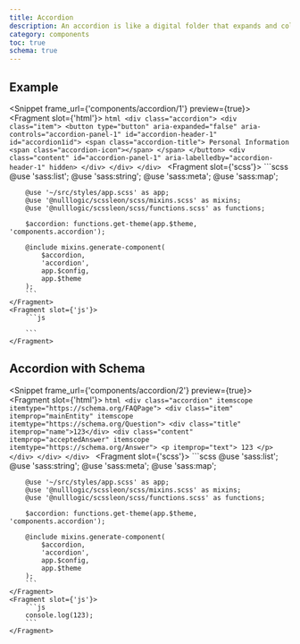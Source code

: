 ```yaml
---
title: Accordion
description: An accordion is like a digital folder that expands and collapses to reveal or hide its contents. It's a nifty tool for organizing information, allowing users to quickly navigate through a website without feeling overwhelmed by a barrage of text. With an accordion, users can easily find what they're looking for, without having to scroll through endless pages of content.
category: components
toc: true
schema: true
---
```


## Example
<Snippet frame_url={'components/accordion/1'} preview={true}>
    <Fragment slot={'html'}>
        ```html
        <div class="accordion">
            <div class="item">
                <button type="button" aria-expanded="false" aria-controls="accordion-panel-1" id="accordion-header-1"
                        id="accordion1id">
                        <span class="accordion-title">
                          Personal Information
                          <span class="accordion-icon"></span>
                        </span>
                </button>
                <div class="content" id="accordion-panel-1"
                     aria-labelledby="accordion-header-1"
                     hidden>
                </div>
            </div>
        </div>
        ```
    </Fragment>
    <Fragment slot={'scss'}>
        ```scss
        @use 'sass:list';
        @use 'sass:string';
        @use 'sass:meta';
        @use 'sass:map';

        @use '~/src/styles/app.scss' as app;
        @use '@nulllogic/scssleon/scss/mixins.scss' as mixins;
        @use '@nulllogic/scssleon/scss/functions.scss' as functions;

        $accordion: functions.get-theme(app.$theme, 'components.accordion');

        @include mixins.generate-component(
            $accordion,
            'accordion',
            app.$config,
            app.$theme
        );
        ```
    </Fragment>
    <Fragment slot={'js'}>
        ```js

        ```
    </Fragment>
</Snippet>

## Accordion with Schema
<Snippet frame_url={'components/accordion/2'} preview={true}>
    <Fragment slot={'html'}>
        ```html
        <div class="accordion" itemscope itemtype="https://schema.org/FAQPage">
            <div class="item" itemprop="mainEntity" itemscope itemtype="https://schema.org/Question">
                <div class="title" itemprop="name">123</div>
                <div class="content" itemprop="acceptedAnswer" itemscope itemtype="https://schema.org/Answer">
                    <p itemprop="text">
                        123
                    </p>
                </div>
            </div>
        </div>
        ```
    </Fragment>
    <Fragment slot={'scss'}>
        ```scss
        @use 'sass:list';
        @use 'sass:string';
        @use 'sass:meta';
        @use 'sass:map';

        @use '~/src/styles/app.scss' as app;
        @use '@nulllogic/scssleon/scss/mixins.scss' as mixins;
        @use '@nulllogic/scssleon/scss/functions.scss' as functions;

        $accordion: functions.get-theme(app.$theme, 'components.accordion');

        @include mixins.generate-component(
            $accordion,
            'accordion',
            app.$config,
            app.$theme
        );
        ```
    </Fragment>
    <Fragment slot={'js'}>
        ```js
        console.log(123);
        ```
    </Fragment>
</Snippet>